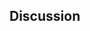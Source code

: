 ## Discussion

<!-- - the large variation (with negative impact for many individual protests) could either be a measurement error (then there would actually be only positive impacts), or it could be due to unobserved factors, and there might actually be negative impact. Reducing the error or finding the other factors is crucial for future work to enable recommendations for protesters.

### Comparison of results

### Comparison of limitations

## Conclusion

### Implications

### Transferability to other protests

### Future work

impact on policy

RL approaches

Other causal approaches
- instrumental variables
- Backdoor via Path models?: cite Pearl, maybe Iamnitchi, maybe Runge -->


<!-- Anticipation effects [@abadieSyntheticControlMethods2010] -->
